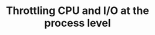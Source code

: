 ---
title: "Throttling CPU and I/O at the process level"
navTitle: "EDB resource manager"
description: "How to use EDB Resource Manager to control the use of operating system resources used by EPAS processes"
---